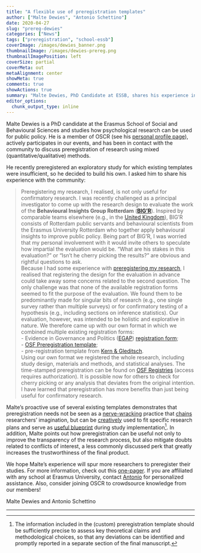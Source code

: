 ```yaml
---
title: "A flexible use of preregistration templates"
author: ["Malte Dewies", "Antonio Schettino"]
date: 2020-04-27
slug: "prereg-dewies"
categories: ["News"]
tags: ["preregistration", "school-essb"]
coverImage: /images/dewies_banner.png
thumbnailImage: /images/dewies-prereg.png
thumbnailImagePosition: left
coverSize: partial
coverMeta: out
metaAlignment: center
showMeta: true
comments: true
showActions: true
summary: "Malte Dewies, PhD Candidate at ESSB, shares his experience in creating a customized preregistration template for his own research."
editor_options: 
  chunk_output_type: inline
---
```


Malte Dewies is a PhD candidate at the Erasmus School of Social and Behavioural Sciences and studies how psychological research can be used for public policy. He is a member of OSCR (see his [personal profile page](https://www.openscience-rotterdam.com/2020/04/dewies/)), actively participates in our events, and has been in contact with the community to discuss preregistration of research using mixed (quantitative/qualitative) methods. 

He recently preregistered an exploratory study for which existing templates were insufficient, so he decided to build his own. I asked him to share his experience with the community:

> Preregistering my research, I realised, is not only useful for confirmatory research.
I was recently challenged as a principal investigator to come up with the research design to evaluate the work of the **Behavioural Insights Group Rotterdam** ([**BIG’R**](www.bigrotterdam.nl)). Inspired by comparable teams elsewhere (e.g., in the [United Kingdom](https://www.bi.team/)), BIG’R consists of Rotterdam public servants and behavioural scientists from the Erasmus University Rotterdam who together apply behavioural insights to improve public policy. Being part of BIG’R, I was worried that my personal involvement with it would invite others to speculate how impartial the evaluation would be. “What are his stakes in this evaluation?” or “Isn’t he cherry picking the results?” are obvious and rightful questions to ask.   
Because I had some experience with [preregistering my research](https://osf.io/xus8t), I realised that registering the design for the evaluation in advance could take away some concerns related to the second question. The only challenge was that none of the available registration forms seemed to fit the purpose of the evaluation. We found them to be predominantly made for singular bits of research (e.g., one single survey rather than multiple surveys) or for confirmatory testing of a hypothesis (e.g., including sections on inference statistics). Our evaluation, however, was intended to be holistic and explorative in nature. We therefore came up with our own format in which we combined multiple existing registration forms:   
- Evidence in Governance and Politics ([EGAP](http://egap.org/)) [registration form](http://egap.org/content/registration);   
- [OSF Preregistration template](https://docs.google.com/document/d/1DaNmJEtBy04bq1l5OxS4JAscdZEkUGATURWwnBKLYxk/edit?pli=1);   
- pre-registration template from [Kern & Gleditsch](https://doi.org/10.13140/RG.2.2.14428.69769).   
Using our own format we registered the whole research, including study design, materials and methods, and statistical analyses. The time-stamped preregistration can be found on [OSF Registries](https://osf.io/f3av9) (access requires authorization). It is possible now for others to check for cherry picking or any analysis that deviates from the original intention. I have learned that preregistration has more benefits than just being useful for confirmatory research.

Malte's proactive use of several existing templates demonstrates that preregistration needs not be seen as a [nerve-wracking](https://www.psychologicalscience.org/observer/why-preregistration-makes-me-nervous) practice that [chains](https://www.timeshighereducation.com/comment/opinion/pre-registration-would-put-science-in-chains/2005954.article) researchers' imagination, but can be [creatively](https://doi.org/10.1177/1745691618767878) used to fit specific research plans and serve as [useful blueprint](https://cos.io/blog/preregistration-plan-not-prison/) during study implementation[^1]. In addition, Malte points out how preregistration can be useful not only to improve the transparency of the research process, but also mitigate doubts related to conflicts of interest, a less commonly discussed perk that greatly increases the trustworthiness of the final product.

We hope Malte's experience will spur more researchers to preregister their studies. For more information, check out this [one-pager](https://datarepository.eur.nl/articles/ERIM_Preregistration_Guidelines/12206447). If you are affiliated with any school at Erasmus University, contact [Antonio](mailto:schettino@eur.nl) for personalized assistance. Also, consider joining OSCR to crowdsource knowledge from our members!

Malte Dewies and Antonio Schettino

***

[^1]: The information included in the (custom) preregistration template should be sufficiently precise to assess key theoretical claims and methodological choices, so that any deviations can be identified and promptly reported in a separate section of the final manuscript.
